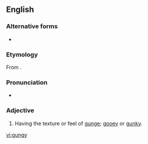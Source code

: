 ==English==

===Alternative forms===
* {{l|en|gungey}}

===Etymology===
From {{suffix|en|gunge|y}}.

===Pronunciation===
* {{IPA|/ɡʌnd͡ʒiː/|lang=en}}

===Adjective===
{{en-adj|er}}

# Having the texture or feel of [[gunge]]; [[gooey]] or [[gunky]].

[[vi:gungy]]